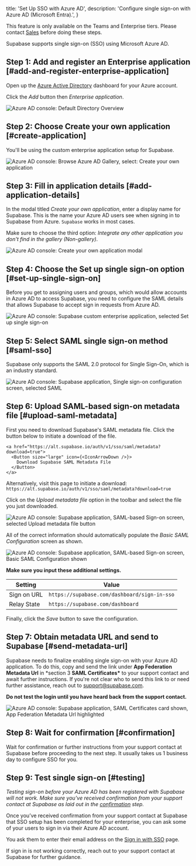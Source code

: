 
  title: 'Set Up SSO with Azure AD',
  description: 'Configure single sign-on with Azure AD (Microsoft Entra).',
}

<Admonition>

This feature is only available on the Teams and Enterprise tiers. Please contact [Sales](https://forms.supabase.com/enterprise) before doing these steps.

</Admonition>

Supabase supports single sign-on (SSO) using Microsoft Azure AD.

## Step 1: Add and register an Enterprise application [#add-and-register-enterprise-application]

Open up the [Azure Active Directory](https://portal.azure.com/#view/Microsoft_AAD_IAM/ActiveDirectoryMenuBlade/~/Overview) dashboard for your Azure account.

Click the _Add_ button then _Enterprise application_.

![Azure AD console: Default Directory Overview](/docs/img/sso-azure-step-01.png)

## Step 2: Choose Create your own application [#create-application]

You'll be using the custom enterprise application setup for Supabase.

![Azure AD console: Browse Azure AD Gallery, select: Create your own application](/docs/img/sso-azure-step-02.png)

## Step 3: Fill in application details [#add-application-details]

In the modal titled _Create your own application_, enter a display name for Supabase. This is the name your Azure AD users see when signing in to Supabase from Azure. `Supabase` works in most cases.

Make sure to choose the third option: _Integrate any other application you
don't find in the gallery (Non-gallery)_.

![Azure AD console: Create your own application modal](/docs/img/sso-azure-step-03.png)

## Step 4: Choose the Set up single sign-on option [#set-up-single-sign-on]

Before you get to assigning users and groups, which would allow accounts in Azure AD to access Supabase, you need to configure the SAML details that allows Supabase to accept sign in requests from Azure AD.

![Azure AD console: Supabase custom enterprise application, selected Set up single sign-on](/docs/img/sso-azure-step-04.png)

## Step 5: Select SAML single sign-on method [#saml-sso]

Supabase only supports the SAML 2.0 protocol for Single Sign-On, which is an industry standard.

![Azure AD console: Supabase application, Single sign-on configuration screen, selected SAML](/docs/img/sso-azure-step-05.png)

## Step 6: Upload SAML-based sign-on metadata file [#upload-saml-metadata]

First you need to download Supabase's SAML metadata file. Click the button below to initiate a download of the file.

    <a href="https://alt.supabase.io/auth/v1/sso/saml/metadata?download=true">
      <Button size="large" icon={<IconArrowDown />}>
        Download Supabase SAML Metadata File
      </Button>
    </a>

Alternatively, visit this page to initiate a download: `https://alt.supabase.io/auth/v1/sso/saml/metadata?download=true`

Click on the _Upload metadata file_ option in the toolbar and select the file you just downloaded.

![Azure AD console: Supabase application, SAML-based Sign-on screen, selected Upload metadata file button](/docs/img/sso-azure-step-06-1.png)

All of the correct information should automatically populate the _Basic SAML Configuration_ screen as shown.

![Azure AD console: Supabase application, SAML-based Sign-on screen, Basic SAML Configuration shown](/docs/img/sso-azure-step-06-2.png)

**Make sure you input these additional settings.**

| Setting     | Value                                        |
| ----------- | -------------------------------------------- |
| Sign on URL | `https://supabase.com/dashboard/sign-in-sso` |
| Relay State | `https://supabase.com/dashboard`             |

Finally, click the _Save_ button to save the configuration.

## Step 7: Obtain metadata URL and send to Supabase [#send-metadata-url]

Supabase needs to finalize enabling single sign-on with your Azure AD application. To do this, copy and send the link under **App Federation Metadata Url** in \*section 3 **SAML Certificates\*** to your support contact and await further instructions. If you're not clear who to send this link to or need further assistance, reach out to [support@supabase.com](mailto:support@supabase.com).

**Do not test the login until you have heard back from the support contact.**

![Azure AD console: Supabase application, SAML Certificates card shown, App Federation Metadata Url highlighted](/docs/img/sso-azure-step-07.png)

## Step 8: Wait for confirmation [#confirmation]

Wait for confirmation or further instructions from your support contact at Supabase before proceeding to the next step. It usually takes us 1 business day to configure SSO for you.

## Step 9: Test single sign-on [#testing]

_Testing sign-on before your Azure AD has been registered with Supabase will not work. Make sure you've received confirmation from your support contact at Supabase as laid out in the [confirmation](#confirmation) step._

Once you’ve received confirmation from your support contact at Supabase that SSO setup has been completed for your enterprise, you can ask some of your users to sign in via their Azure AD account.

You ask them to enter their email address on the [Sign in with SSO](https://supabase.com/dashboard/sign-in-sso) page.

If sign in is not working correctly, reach out to your support contact at Supabase for further guidance.


